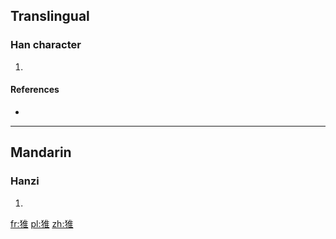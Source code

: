 ==Translingual==

===Han character===
{{Han char|rn=94|rad=犬|as=08|sn=11|four=|canj=大竹人土 (KHOG)}}

# {{defn|Han|sort=犬08}}

====References====
* {{Han ref|kx=0713.250|dkj=20497|hdz=21353.130|uh=731A|ud=29466}}

----

==Mandarin==

===Hanzi===
{{cmn-hanzi|pin=[[yá]] ([[ya2]])|wg=ya<sup>2</sup>}}

# {{defn|lang=cmn|sort=犬08}}

[[fr:猚]]
[[pl:猚]]
[[zh:猚]]